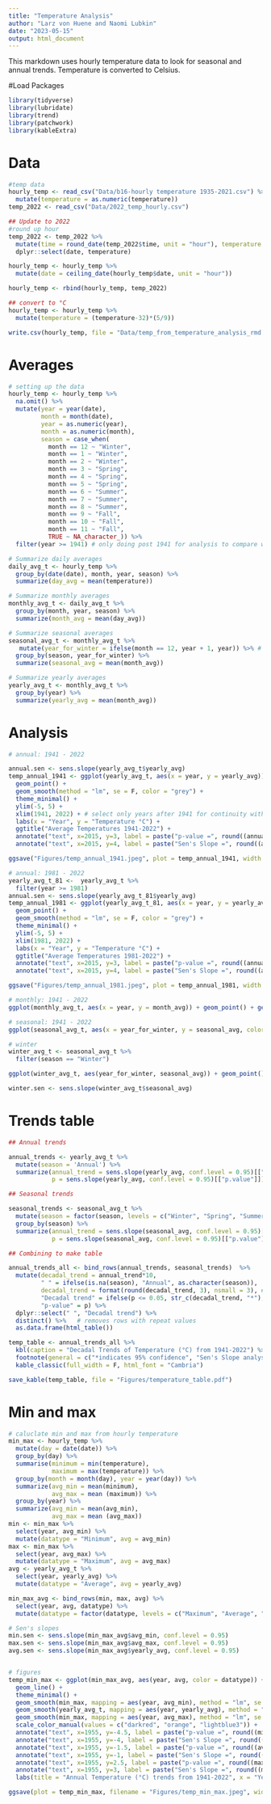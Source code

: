 ```yaml
---
title: "Temperature Analysis"
author: "Larz von Huene and Naomi Lubkin"
date: "2023-05-15"
output: html_document
---
```


This markdown uses hourly temperature data to look for seasonal and annual trends. Temperature is converted to Celsius.

#Load Packages
```r
library(tidyverse)
library(lubridate)
library(trend)
library(patchwork)
library(kableExtra)
```

# Data
```r
#temp data
hourly_temp <- read_csv("Data/b16-hourly temperature 1935-2021.csv") %>% 
  mutate(temperature = as.numeric(temperature)) 
temp_2022 <- read_csv("Data/2022_temp_hourly.csv")

## Update to 2022
#round up hour
temp_2022 <- temp_2022 %>% 
  mutate(time = round_date(temp_2022$time, unit = "hour"), temperature = f_temp, date = time) %>% 
  dplyr::select(date, temperature) 

hourly_temp <- hourly_temp %>% 
  mutate(date = ceiling_date(hourly_temp$date, unit = "hour"))

hourly_temp <- rbind(hourly_temp, temp_2022)

## convert to °C
hourly_temp <- hourly_temp %>% 
  mutate(temperature = (temperature-32)*(5/9))

write.csv(hourly_temp, file = "Data/temp_from_temperature_analysis_rmd.csv")
```


# Averages
```r
# setting up the data
hourly_temp <- hourly_temp %>% 
  na.omit() %>% 
  mutate(year = year(date), 
         month = month(date), 
         year = as.numeric(year), 
         month = as.numeric(month),
         season = case_when(
           month == 12 ~ "Winter",
           month == 1 ~ "Winter",
           month == 2 ~ "Winter",
           month == 3 ~ "Spring",
           month == 4 ~ "Spring",
           month == 5 ~ "Spring",
           month == 6 ~ "Summer",
           month == 7 ~ "Summer",
           month == 8 ~ "Summer",
           month == 9 ~ "Fall",
           month == 10 ~ "Fall",
           month == 11 ~ "Fall",
           TRUE ~ NA_character_)) %>% 
  filter(year >= 1941) # only doing post 1941 for analysis to compare with wind

# Summarize daily averages
daily_avg_t <- hourly_temp %>% 
  group_by(date(date), month, year, season) %>% 
  summarize(day_avg = mean(temperature))

# Summarize monthly averages
monthly_avg_t <- daily_avg_t %>% 
  group_by(month, year, season) %>% 
  summarize(month_avg = mean(day_avg))

# Summarize seasonal averages
seasonal_avg_t <- monthly_avg_t %>%
   mutate(year_for_winter = ifelse(month == 12, year + 1, year)) %>% # this is to correct for month 12 being in previous year, so that winter can be grouped together 
  group_by(season, year_for_winter) %>% 
  summarize(seasonal_avg = mean(month_avg))

# Summarize yearly averages
yearly_avg_t <- monthly_avg_t %>% 
  group_by(year) %>% 
  summarize(yearly_avg = mean(month_avg))
```
# Analysis
```r
# annual: 1941 - 2022

annual.sen <- sens.slope(yearly_avg_t$yearly_avg)
temp_annual_1941 <- ggplot(yearly_avg_t, aes(x = year, y = yearly_avg)) +
  geom_point() +
  geom_smooth(method = "lm", se = F, color = "grey") +
  theme_minimal() +
  ylim(-5, 5) +
  xlim(1941, 2022) + # select only years after 1941 for continuity with wind data
  labs(x = "Year", y = "Temperature °C") +
  ggtitle("Average Temperatures 1941-2022") + 
  annotate("text", x=2015, y=3, label = paste("p-value =", round((annual.sen[["p.value"]]), digits = 3))) +
  annotate("text", x=2015, y=4, label = paste("Sen's Slope =", round((annual.sen[["estimates"]][["Sen's slope"]]), digits = 3)))

ggsave("Figures/temp_annual_1941.jpeg", plot = temp_annual_1941, width = 8, height = 5, dpi = 1000)

# annual: 1981 - 2022
yearly_avg_t_81 <-  yearly_avg_t %>% 
  filter(year >= 1981) 
annual.sen <- sens.slope(yearly_avg_t_81$yearly_avg)
temp_annual_1981 <- ggplot(yearly_avg_t_81, aes(x = year, y = yearly_avg)) +
  geom_point() +
  geom_smooth(method = "lm", se = F, color = "grey") +
  theme_minimal() +
  ylim(-5, 5) +
  xlim(1981, 2022) +
  labs(x = "Year", y = "Temperature °C") +
  ggtitle("Average Temperatures 1981-2022") + 
  annotate("text", x=2015, y=3, label = paste("p-value =", round((annual.sen[["p.value"]]), digits = 3))) +
  annotate("text", x=2015, y=4, label = paste("Sen's Slope =", round((annual.sen[["estimates"]][["Sen's slope"]]), digits = 3)))

ggsave("Figures/temp_annual_1981.jpeg", plot = temp_annual_1981, width = 8, height = 5, dpi = 1000)

# monthly: 1941 - 2022
ggplot(monthly_avg_t, aes(x = year, y = month_avg)) + geom_point() + geom_smooth(method = "lm", se = F) + facet_wrap(~month)

# seasonal: 1941 - 2022
ggplot(seasonal_avg_t, aes(x = year_for_winter, y = seasonal_avg, color = season)) + geom_point() + geom_smooth(method = "lm", se = F)

# winter
winter_avg_t <- seasonal_avg_t %>% 
  filter(season == "Winter") 

ggplot(winter_avg_t, aes(year_for_winter, seasonal_avg)) + geom_point() + geom_smooth(method = "lm", se = F)

winter.sen <- sens.slope(winter_avg_t$seasonal_avg)  
```

# Trends table
```r
## Annual trends

annual_trends <- yearly_avg_t %>% 
  mutate(season = 'Annual') %>% 
  summarize(annual_trend = sens.slope(yearly_avg, conf.level = 0.95)[["estimates"]],
            p = sens.slope(yearly_avg, conf.level = 0.95)[["p.value"]]) 

## Seasonal trends

seasonal_trends <- seasonal_avg_t %>%
  mutate(season = factor(season, levels = c("Winter", "Spring", "Summer", "Fall"))) %>% 
  group_by(season) %>%
  summarize(annual_trend = sens.slope(seasonal_avg, conf.level = 0.95)[["estimates"]],
            p = sens.slope(seasonal_avg, conf.level = 0.95)[["p.value"]])

## Combining to make table

annual_trends_all <- bind_rows(annual_trends, seasonal_trends)  %>%
  mutate(decadal_trend = annual_trend*10,
         " " = ifelse(is.na(season), "Annual", as.character(season)),
         decadal_trend = format(round(decadal_trend, 3), nsmall = 3), # round trend to 3 decimal places
         "Decadal trend" = ifelse(p <= 0.05, str_c(decadal_trend, "*"), decadal_trend), # add asterisks
         "p-value" = p) %>%
  dplyr::select(" ", "Decadal trend") %>%
  distinct() %>%   # removes rows with repeat values
  as.data.frame(html_table())

temp_table <- annual_trends_all %>%
  kbl(caption = "Decadal Trends of Temperature (°C) from 1941-2022") %>%
  footnote(general = c("*indicates 95% confidence", "Sen's Slope analysis used to calculate annual temperature trends")) %>%
  kable_classic(full_width = F, html_font = "Cambria") 

save_kable(temp_table, file = "Figures/temperature_table.pdf")
```

# Min and max
```r
# caluclate min and max from hourly temperature
min_max <- hourly_temp %>% 
  mutate(day = date(date)) %>% 
  group_by(day) %>% 
  summarise(minimum = min(temperature), 
            maximum = max(temperature)) %>% 
  group_by(month = month(day), year = year(day)) %>% 
  summarize(avg_min = mean(minimum), 
            avg_max = mean (maximum)) %>% 
  group_by(year) %>% 
  summarize(avg_min = mean(avg_min), 
            avg_max = mean (avg_max)) 
min <- min_max %>% 
  select(year, avg_min) %>% 
  mutate(datatype = "Minimum", avg = avg_min)
max <- min_max %>% 
  select(year, avg_max) %>% 
  mutate(datatype = "Maximum", avg = avg_max)
avg <- yearly_avg_t %>% 
  select(year, yearly_avg) %>% 
  mutate(datatype = "Average", avg = yearly_avg)

min_max_avg <- bind_rows(min, max, avg) %>% 
  select(year, avg, datatype) %>% 
  mutate(datatype = factor(datatype, levels = c("Maximum", "Average", "Minimum")))

# Sen's slopes
min.sen <- sens.slope(min_max_avg$avg_min, conf.level = 0.95)
max.sen <- sens.slope(min_max_avg$avg_max, conf.level = 0.95)
avg.sen <- sens.slope(min_max_avg$yearly_avg, conf.level = 0.95)


# figures
temp_min_max <- ggplot(min_max_avg, aes(year, avg, color = datatype)) +
  geom_line() +
  theme_minimal() +
  geom_smooth(min_max, mapping = aes(year, avg_min), method = "lm", se = F, color = "grey", size = 0.5) + # min
  geom_smooth(yearly_avg_t, mapping = aes(year, yearly_avg), method = "lm", se = F, color = "grey", size = 0.5) + # avg
  geom_smooth(min_max, mapping = aes(year, avg_max), method = "lm", se = F, color = "grey", size = 0.5) + # max
  scale_color_manual(values = c("darkred", "orange", "lightblue3")) +
  annotate("text", x=1955, y=-4.5, label = paste("p-value =", round((min.sen[["p.value"]]), digits = 3))) +
  annotate("text", x=1955, y=-4, label = paste("Sen's Slope =", round((min.sen[["estimates"]][["Sen's slope"]]), digits = 3))) + # min
  annotate("text", x=1955, y=-1.5, label = paste("p-value =", round((avg.sen[["p.value"]]), digits = 3))) +
  annotate("text", x=1955, y=-1, label = paste("Sen's Slope =", round((avg.sen[["estimates"]][["Sen's slope"]]), digits = 3))) + # avg
  annotate("text", x=1955, y=2.5, label = paste("p-value =", round((max.sen[["p.value"]]), digits = 3))) +
  annotate("text", x=1955, y=3, label = paste("Sen's Slope =", round((max.sen[["estimates"]][["Sen's slope"]]), digits = 3))) + # max
  labs(title = "Annual Temperature (°C) trends from 1941-2022", x = "Year", y = "Temperature (°C)") 

ggsave(plot = temp_min_max, filename = "Figures/temp_min_max.jpeg", width = 8, height = 5, dpi = 1000)


```


